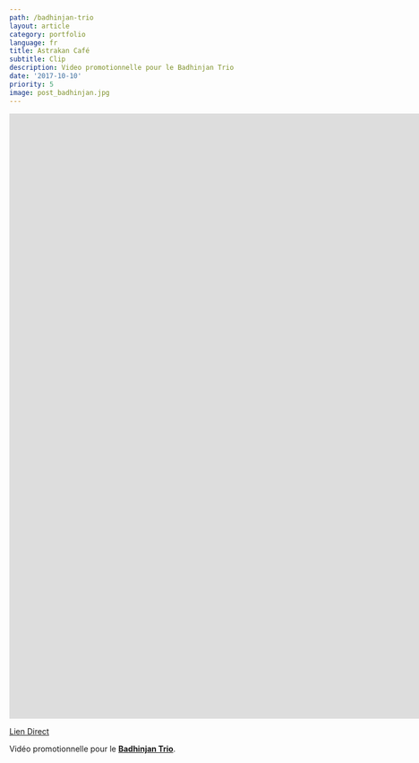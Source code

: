 ```yaml
---
path: /badhinjan-trio
layout: article
category: portfolio
language: fr
title: Astrakan Café
subtitle: Clip
description: Video promotionnelle pour le Badhinjan Trio
date: '2017-10-10'
priority: 5
image: post_badhinjan.jpg
---
```


<iframe
  src="https://www.youtube.com/embed/AyRCXbdHzTE?rel=0"
  frameborder="0"
  allowfullscreen
  width="1920"
  height="1080"
></iframe>

[Lien Direct](https://www.youtube.com/watch?v=AyRCXbdHzTE)

Vidéo promotionnelle pour le **[Badhinjan Trio](https://www.facebook.com/BadhinjanTrio/)**.
